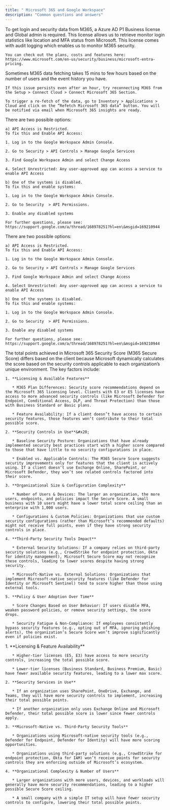 ```yaml
---
title: " Microsoft 365 and Google Workspace"
description: "Common questions and answers"
---
```


<AccordionGroup>
  <Accordion title="What Is The Minimum User Rights And Licensing Needed To Complete The Microsoft 365 Portion Of The Assessment?">
    To get login and security data from M365, a Azure AD P1 Business license and Global admin is required. This license allows us to retrieve monitor login statistics like location and MFA status from Microsoft.  This license comes with audit logging which enables us to monitor M365 security.

    You can check out the plans, costs and features here: https://www.microsoft.com/en-us/security/business/microsoft-entra-pricing.
  </Accordion>

  <Accordion title="Why Does My M365 Security Not Show Up Even After Connecting My Microsoft Account?">
    Sometimes M365 data fetching takes 15 mins to few hours based on the number of users and the event history you have.

    If this issue persists even after an hour, try reconnecting M365 from the Setup > Connect Cloud > Connect Microsoft 365 Section.

    To trigger a re-fetch of the data, go to Inventory > Applications > Cloud and click on the “Refetch Microsoft 365 data” button. You will be notified via email when Microsoft 365 insights are ready.
  </Accordion>

  <Accordion title="Why Do I Keep Recieving An Authorization Error When Attempting To Connect My Google Workspace?">
    There are two possible options:

    a) API Access is Restricted.
    To fix this and Enable API Access:

    1. Log in to the Google Workspace Admin Console.

    2. Go to Security > API Controls > Manage Google Services

    3. Find Google Workspace Admin and select Change Access

    4. Select Unrestricted: Any user-approved app can access a service to enable API Access

    b) One of the systems is disabled.
    To fix this and enable systems:

    1. Log in to the Google Workspace Admin Console.

    2. Go to Security  > API Permissions.

    3. Enable any disabled systems

    For further questions, please see:
    https://support.google.com/a/thread/168978251?hl=en\&msgid=169210944
  </Accordion>

  <Accordion title="Why Do I Keep Recieving An Error Message Saying 'Admin_Policy_Enforced'?">
    There are two possible options:

    a) API Access is Restricted.
    To fix this and Enable API Access:

    1. Log in to the Google Workspace Admin Console.

    2. Go to Security > API Controls > Manage Google Services

    3. Find Google Workspace Admin and select Change Access

    4. Select Unrestricted: Any user-approved app can access a service to enable API Access

    b) One of the systems is disabled.
    To fix this and enable systems:

    1. Log in to the Google Workspace Admin Console.

    2. Go to Security  > API Permissions.

    3. Enable any disabled systems

    For further questions, please see:
    https://support.google.com/a/thread/168978251?hl=en\&msgid=169210944
  </Accordion>

  <Accordion title="How does MS Dynamically Calculate the M365 Score?">
    The total points achieved in Microsoft 365 Security Score (M365 Secure Score) differs based on the client because Microsoft dynamically calculates the score based on the security controls applicable to each organization’s unique environment. The key factors include:

    1. **Licensing & Available Features**

       * M365 Plan Differences: Security score recommendations depend on the Microsoft 365 licensing level. Clients with E3 or E5 licenses have access to more advanced security controls (like Microsoft Defender for Endpoint, Conditional Access, DLP, and Threat Protection) than those with Business Standard or Basic plans.

       * Feature Availability: If a client doesn’t have access to certain security features, those features won’t contribute to their total possible score.

    2. **Security Controls in Use**&#x20;

       * Baseline Security Posture: Organizations that have already implemented security best practices start with a higher score compared to those that have little to no security configurations in place.

       * Enabled vs. Applicable Controls: The M365 Secure Score suggests security improvements only for features that the client is actively using. If a client doesn’t use Exchange Online, SharePoint, or Microsoft Defender, they won’t see related controls factored into their score.

    3. **Organizational Size & Configuration Complexity**

       * Number of Users & Devices: The larger an organization, the more users, endpoints, and policies impact the Secure Score. A small business with 10 users might have a lower total score ceiling than an enterprise with 1,000 users.

       * Configurations & Custom Policies: Organizations that use custom security configurations (rather than Microsoft’s recommended defaults) might not receive full points, even if they have strong security controls in place.

    4. **Third-Party Security Tools Impact**

       * External Security Solutions: If a company relies on third-party security solutions (e.g., CrowdStrike for endpoint protection, Okta for identity management), Microsoft Secure Score may not recognize these controls, leading to lower scores despite having strong security.

       * Microsoft-Native vs. External Solutions: Organizations that implement Microsoft-native security features (like Defender for Identity or Microsoft Sentinel) tend to score higher than those using external tools.

    5. **Policy & User Adoption Over Time**

       * Score Changes Based on User Behavior: If users disable MFA, weaken password policies, or remove security settings, the score drops.

       * Security Fatigue & Non-Compliance: If employees consistently bypass security features (e.g., opting out of MFA, ignoring phishing alerts), the organization’s Secure Score won’t improve significantly even if policies exist.
  </Accordion>

  <Accordion title="Why Does the Maximum Possible Score Differ??">
    1. **Licensing & Feature Availability**

       * Higher-tier licenses (E5, E3) have access to more security controls, increasing the total possible score.

       * Lower-tier licenses (Business Standard, Business Premium, Basic) have fewer available security features, leading to a lower max score.

    2. **Security Services in Use**

       * If an organization uses SharePoint, OneDrive, Exchange, and Teams, they will have more security controls to implement, increasing their total possible points.

       * If another organization only uses Exchange Online and Microsoft Defender, their total possible score is lower since fewer controls apply.

    3. **Microsoft-Native vs. Third-Party Security Tools**

       * Organizations using Microsoft-native security tools (e.g., Defender for Endpoint, Defender for Identity) will have more scoring opportunities.

       * Organizations using third-party solutions (e.g., CrowdStrike for endpoint protection, Okta for IAM) won’t receive points for security controls they are enforcing outside of Microsoft’s ecosystem.

    4. **Organizational Complexity & Number of Users**

       * Larger organizations with more users, devices, and workloads will generally have more security recommendations, leading to a higher possible Secure Score ceiling.

       * A small company with a simple IT setup will have fewer security controls to configure, lowering their total possible points.
  </Accordion>
</AccordionGroup>